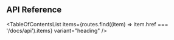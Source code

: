 
<Head>
  <title>API Reference - Mantine React Table Docs</title>
</Head>

## API Reference

<TableOfContentsList
  items={routes.find((item) => item.href === '/docs/api').items}
  variant="heading"
/>
